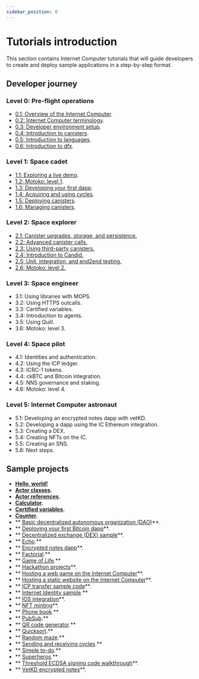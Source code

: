 ```yaml
---
sidebar_position: 0
---
```

# Tutorials introduction

This section contains Internet Computer tutorials that will guide developers to create and deploy sample applications in a step-by-step format.

## Developer journey

### Level 0: Pre-flight operations

- [0.1: Overview of the Internet Computer](developer-journey/level-0/01-ic-overview.md).
- [0.2: Internet Computer terminology](developer-journey/level-0/02-ic-terms.md).
- [0.3: Developer environment setup](developer-journey/level-0/03-dev-env.md).
- [0.4: Introduction to canisters](developer-journey/level-0/04-intro-canisters.md).
- [0.5: Introduction to languages](developer-journey/level-0/05-intro-languages.md).
- [0.6: Introduction to dfx](developer-journey/level-0/06-intro-dfx.md).

### Level 1: Space cadet

- [1.1: Exploring a live demo](developer-journey/level-1/1.1-live-demo.md).
- [1.2: Motoko: level 1](developer-journey/level-1/1.2-motoko-lvl1.md).
- [1.3: Developing your first dapp](developer-journey/level-1/1.3-first-dapp.md).
- [1.4: Acquiring and using cycles](developer-journey/level-1/1.4-using-cycles.md).
- [1.5: Deploying canisters](developer-journey/level-1/1.5-deploying-canisters.md).
- [1.6: Managing canisters](developer-journey/level-1/1.6-managing-canisters.md).


### Level 2: Space explorer

- [2.1: Canister upgrades, storage, and persistence.](developer-journey/level-2/2.1-storage-persistence.md)
- [2.2: Advanced canister calls.](developer-journey/level-2/2.2-advanced-canister-calls.md)
- [2.3: Using third-party canisters.](developer-journey/level-2/2.3-third-party-canisters.md)
- [2.4: Introduction to Candid.](developer-journey/level-2/2.4-intro-candid.md)
- [2.5: Unit, integration, and end2end testing.](developer-journey/level-2/2.5-unit-testing.md)
- [2.6: Motoko: level 2.](developer-journey/level-2/2.6-motoko-lvl2.md)

### Level 3: Space engineer 

- 3.1: Using libraries with MOPS.
- 3.2: Using HTTPS outcalls.
- 3.3: Certified variables.
- 3.4: Introduction to agents.
- 3.5: Using Quill.
- 3.6: Motoko: level 3.

### Level 4: Space pilot

- 4.1: Identities and authentication.
- 4.2: Using the ICP ledger.
- 4.3: ICRC-1 tokens.
- 4.4: ckBTC and Bitcoin integration.
- 4.5: NNS governance and staking.
- 4.6: Motoko: level 4.

### Level 5: Internet Computer astronaut 

- 5.1: Developing an encrypted notes dapp with vetKD.
- 5.2: Developing a dapp using the IC Ethereum integration.
- 5.3: Creating a DEX.
- 5.4: Creating NFTs on the IC.
- 5.5: Creating an SNS.
- 5.6: Next steps.


## Sample projects
- **[Hello, world!](../samples/hello)**
- **[Actor classes](../samples/actor-classes).**
- **[Actor references](../samples/actor-reference).**
- **[Calculator](../samples/calculator).**
- **[Certified variables](../samples/cert-var).**
- **[Counter](../samples/counter).**
- ** [Basic decentralized autonomous organization (DAO)](../samples/dao)**.
- ** [Deploying your first Bitcoin dapp](../samples/deploying-your-first-bitcoin-dapp)**.
- ** [Decentralized exchange (DEX) sample](../samples/dex)**.
- ** [Echo](../samples/echo).**
- ** [Encrypted notes dapp](../samples/encrypted-notes)**.
- ** [Factorial](../samples/factorial).**
- ** [Game of Life](../samples/game-of-life).**
- ** [Hackathon projects](../samples/hackathon-projects)**.
- ** [Hosting a web game on the Internet Computer](../samples/host-a-webgame)**.
- ** [Hosting a static website on the Internet Computer](../samples/host-a-website)**.
- ** [ICP transfer sample code](../samples/token-transfer)**.
- ** [Internet Identity sample](../samples/internet-identity-sample).**
- ** [IOS integration](../samples/ios-integration)**.
- ** [NFT minting](../samples/nft)**.
- ** [Phone book](../samples/phonebook).**
- ** [PubSub](../samples/pub-sub).**
- ** [QR code generator](../samples/qr-code).**
- ** [Quicksort](../samples/quicksort).**
- ** [Random maze](../samples/random-maze).**
- ** [Sending and receiving cycles](../samples/sending-and-receiving-cycles).**
- ** [Simple to-do](../samples/simple-to-do).**
- ** [Superheros](../samples/superheros).**
- ** [Threshold ECDSA signing code walkthrough](../samples/t-ecdsa-sample)**.
- ** [VetKD encrypted notes](../samples/vetkd-encrypted-notes)**.
